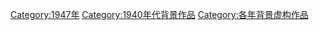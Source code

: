 [[Category:1947年|Category:1947年]]
[[Category:1940年代背景作品|Category:1940年代背景作品]]
[[Category:各年背景虚构作品|Category:各年背景虚构作品]]